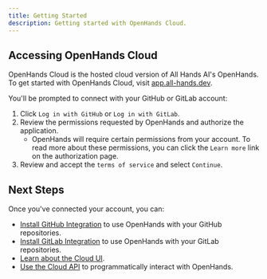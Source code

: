 ```yaml
---
title: Getting Started
description: Getting started with OpenHands Cloud.
---
```


## Accessing OpenHands Cloud

OpenHands Cloud is the hosted cloud version of All Hands AI's OpenHands. To get started with OpenHands Cloud,
visit [app.all-hands.dev](https://app.all-hands.dev).

You'll be prompted to connect with your GitHub or GitLab account:

1. Click `Log in with GitHub` or `Log in with GitLab`.
2. Review the permissions requested by OpenHands and authorize the application.
   - OpenHands will require certain permissions from your account. To read more about these permissions,
     you can click the `Learn more` link on the authorization page.
3. Review and accept the `terms of service` and select `Continue`.

## Next Steps

Once you've connected your account, you can:

- [Install GitHub Integration](/usage/cloud/github-installation) to use OpenHands with your GitHub repositories.
- [Install GitLab Integration](/usage/cloud/gitlab-installation) to use OpenHands with your GitLab repositories.
- [Learn about the Cloud UI](/usage/cloud/cloud-ui).
- [Use the Cloud API](/usage/cloud/cloud-api) to programmatically interact with OpenHands.

